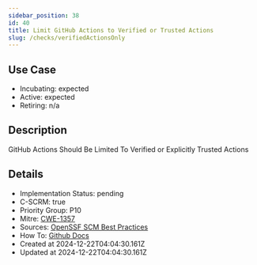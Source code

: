 ```yaml
---
sidebar_position: 38
id: 40
title: Limit GitHub Actions to Verified or Trusted Actions
slug: /checks/verifiedActionsOnly
---
```


## Use Case
<!-- LEVELS:START -->
- Incubating: expected
- Active: expected
- Retiring: n/a
<!-- LEVELS:END -->

<!-- DESCRIPTION:START -->
## Description
GitHub Actions Should Be Limited To Verified or Explicitly Trusted Actions
<!-- DESCRIPTION:END -->

<!-- DETAILS:START -->
## Details
- Implementation Status: pending
- C-SCRM: true
- Priority Group: P10
- Mitre: [CWE-1357](https://cwe.mitre.org/data/definitions/1357.html)
- Sources: [OpenSSF SCM Best Practices](https://best.openssf.org/SCM-BestPractices/github/actions/all_github_actions_are_allowed.html)
- How To: [Github Docs](https://docs.github.com/en/repositories/managing-your-repositorys-settings-and-features/enabling-features-for-your-repository/managing-github-actions-settings-for-a-repository#allowing-select-actions-and-reusable-workflows-to-run)
- Created at 2024-12-22T04:04:30.161Z
- Updated at 2024-12-22T04:04:30.161Z
<!-- DETAILS:END -->
